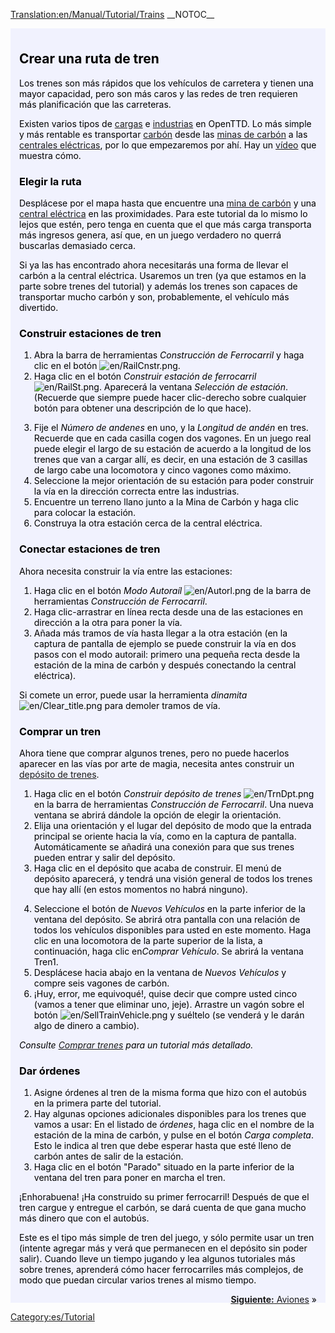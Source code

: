 [[Translation:en/Manual/Tutorial/Trains]]
__NOTOC__
{{en/Tabs|5|3
|es/Manual/Tutorial/Main Page|1. Inicio<!--
-->|es/Manual/Tutorial/Autobuses|2. Autobuses<!--
-->|es/Manual/Tutorial/Trenes|3. Trenes<!--
-->|es/Manual/Tutorial/Aviones|4. Aviones<!--
-->|es/Manual/Tutorial/Fin|5. Final}}
<div style="padding:.5em 1em 1em 1em; border-top:none; background-color:#f1f2fe; color:#000;">
{{es/Tutorial}}
==Crear una ruta de tren==
Los trenes son más rápidos que los vehículos de carretera y tienen una mayor capacidad, pero son más caros y las redes de tren requieren más planificación que las carreteras.

Existen varios tipos de [[es/Manual/Carga|cargas]] e [[es/Industria|industrias]] en OpenTTD. Lo más simple y más rentable es transportar [[es/Manual/Base Set/Cargos/Carbón|carbón]] desde las [[es/Manual/Base Set/Industries/Mina de carbón|minas de carbón]] a las [[es/Manual/Base Set/Industries/Central eléctrica|centrales eléctricas]], por lo que empezaremos por ahí. Hay un [http://www.cs.helsinki.fi/u/ihonkone/ottd_tut.ogg vídeo] que muestra cómo.

===Elegir la ruta===
Desplácese por el mapa hasta que encuentre una [[es/Manual/Base Set/Industries/Mina de carbón|mina de carbón]] y una [[es/Manual/Base Set/Industries/Central eléctrica|central eléctrica]] en las proximidades. Para este tutorial da lo mismo lo lejos que estén, pero tenga en cuenta que el que más carga transporta más ingresos genera, así que, en un juego verdadero no querrá buscarlas demasiado cerca.
{{en/Phototable|[[File:en/Tutorial1.png|400px]]|Central eléctrica con minas de carbón cercanas.|none}}

Si ya las has encontrado ahora necesitarás una forma de llevar el carbón a la central eléctrica. Usaremos un tren (ya que estamos en la parte sobre trenes del tutorial) y además los trenes son capaces de transportar mucho carbón y son, probablemente, el vehículo más divertido.

===Construir estaciones de tren===
{{en/Phototable|[[File:es/Railroad Construction.png]]|Barra de herramientas Construcción de ferrocarril.|none|6=:}}
#Abra la barra de herramientas ''Construcción de Ferrocarril'' y haga clic en el botón [[File:en/RailCnstr.png]].
#Haga clic en el botón ''Construir estación de ferrocarril'' [[File:en/RailSt.png]]. Aparecerá la  ventana ''Selección de estación''. (Recuerde que siempre puede hacer clic-derecho sobre cualquier botón para obtener una descripción de lo que hace).
{{en/Phototable|[[File:es/Stationgui.png]]|Ventana Selección de estación|none|6=:}}
<ol start="3">
<li>Fije el ''Número de andenes'' en uno, y la ''Longitud de andén'' en tres. Recuerde que en cada casilla cogen dos vagones. En un juego real puede elegir el largo de su estación de acuerdo a la longitud de los trenes que van a cargar allí, es decir, en una estación de 3 casillas de largo cabe una locomotora y cinco vagones como máximo.
<li>Seleccione la mejor orientación de su estación para poder construir la vía en la dirección correcta entre las industrias.
<li>Encuentre un terreno llano junto a la Mina de Carbón y haga clic para colocar la estación.
<li>Construya la otra estación cerca de la central eléctrica.
</ol>
{{en/Phototable|[[File:en/Tutorial2.png|400px]]|Sus estaciones junto a las industrias.|none|6=:}}

===Conectar estaciones de tren===
Ahora necesita construir la vía entre las estaciones: 
#Haga clic en el botón ''Modo Autoraíl'' [[File:en/Autorl.png]] de la barra de herramientas ''Construcción de Ferrocarril''.
#Haga clic-arrastrar en línea recta desde una de las estaciones en dirección a la otra para poner la vía.
#Añada más tramos de vía hasta llegar a la otra estación (en la captura de pantalla de ejemplo se puede construir la vía en dos pasos con el modo autorail: primero una pequeña recta desde la estación de la mina de carbón y después conectando la central eléctrica).
{{en/Phototable|[[File:en/Tutorial3.png|400px]]|Estaciones conectadas.|none|6=:}}

Si comete un error, puede usar la herramienta ''dinamita'' [[File:en/Clear title.png]] para demoler tramos de vía.

===Comprar un tren===
Ahora tiene que comprar algunos trenes, pero no puede hacerlos aparecer en las vías por arte de magia, necesita antes construir un [[es/Manual/Depósitos|depósito de trenes]].

#Haga clic en el botón ''Construir depósito de trenes'' [[File:en/TrnDpt.png]] en la barra de herramientas ''Construcción de Ferrocarril''. Una nueva ventana se abrirá dándole la opción de elegir la orientación.
#Elija una orientación y el lugar del depósito de modo que la entrada principal se oriente hacia la vía, como en la captura de pantalla. Automáticamente se añadirá una conexión para que sus trenes pueden entrar y salir del depósito.
#Haga clic en el depósito que acaba de construir. El menú de depósito aparecerá, y tendrá una visión general de todos los trenes que hay allí (en estos momentos no habrá ninguno).
{{en/Phototable|[[File:es/Tutorial4.png|400px]]|La ventana Depósito de tren.|none|6=:}}
<ol start="4">
<li>Seleccione el botón de ''Nuevos Vehículos'' en la parte inferior de la ventana del depósito. Se abrirá otra pantalla con una relación de todos los vehículos disponibles para usted en este momento. Haga clic en una locomotora de la parte superior de la lista, a continuación, haga clic en''Comprar Vehículo''. Se abrirá la ventana Tren1.
<li>Desplácese hacia abajo en la ventana de ''Nuevos Vehículos'' y compre seis vagones de carbón.
<li>¡Huy, error, me equivoqué!, quise decir que compre usted cinco (vamos a tener que eliminar uno, jeje). Arrastre un vagón sobre el botón [[File:en/SellTrainVehicle.png]] y suéltelo (se venderá y le darán algo de dinero a cambio).
</ol>
''Consulte [[es/Manual/Comprar trenes|Comprar trenes]] para un tutorial más detallado.''

===Dar órdenes===
#Asigne órdenes al tren de la misma forma que hizo con el autobús en la primera parte del tutorial.
#Hay algunas opciones adicionales disponibles para los trenes que vamos a usar: En el listado de ''órdenes'', haga clic en el nombre de la estación de la mina de carbón, y pulse en el botón ''Carga completa''. Esto le indica al tren que debe esperar hasta que esté lleno de carbón antes de salir de la estación.
#Haga clic en el botón "Parado" situado en la parte inferior de la ventana del tren para poner en marcha el tren.

¡Enhorabuena! ¡Ha construido su primer ferrocarril! Después de que el tren cargue y entregue el carbón, se dará cuenta de que gana mucho más dinero que con el autobús.

Este es el tipo más simple de tren del juego, y sólo permite usar un tren (intente agregar más y verá que permanecen en el depósito sin poder salir). Cuando lleve un tiempo jugando y lea algunos tutoriales más sobre trenes, aprenderá cómo hacer ferrocarriles más complejos, de modo que puedan circular varios trenes al mismo tiempo.

<span style="float: right">[[es/Manual/Tutorial/Aviones|'''Siguiente:''' Aviones]] &raquo;</span>
</div>
[[Category:es/Tutorial]]